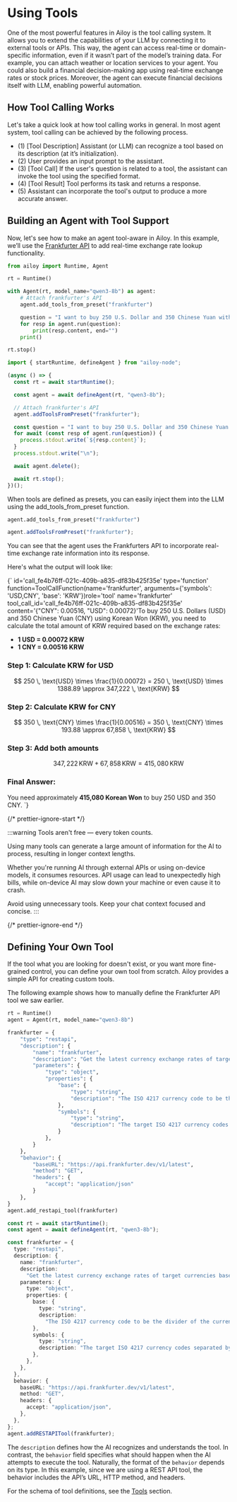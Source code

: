 
# Using Tools

One of the most powerful features in Ailoy is the tool calling system. It allows
you to extend the capabilities of your LLM by connecting it to external tools or
APIs. This way, the agent can access real-time or domain-specific information,
even if it wasn’t part of the model’s training data. For example, you can attach
weather or location services to your agent. You could also build a financial
decision-making app using real-time exchange rates or stock prices. Moreover,
the agent can execute financial decisions itself with LLM, enabling powerful
automation.

## How Tool Calling Works

Let's take a quick look at how tool calling works in general. In most agent
system, tool calling can be achieved by the following process.

<p align="center">
  <ToolStructureSvg style={{ width: "40%", height: "40%" }} />
</p>

- (1) \[Tool Description\] Assistant (or LLM) can recognize a tool based on its
  description (at it’s initialization).
- (2) User provides an input prompt to the assistant.
- (3) \[Tool Call\] If the user's question is related to a tool, the assistant
  can invoke the tool using the specified format.
- (4) \[Tool Result\] Tool performs its task and returns a response.
- (5) Assistant can incorporate the tool's output to produce a more accurate
  answer.

## Building an Agent with Tool Support

Now, let's see how to make an agent tool-aware in Ailoy. In this example, we’ll
use the [Frankfurter API](https://frankfurter.dev/) to add real-time exchange
rate lookup functionality.

<CodeTabs>

```python
from ailoy import Runtime, Agent

rt = Runtime()

with Agent(rt, model_name="qwen3-8b") as agent:
    # Attach frankfurter's API
    agent.add_tools_from_preset("frankfurter")

    question = "I want to buy 250 U.S. Dollar and 350 Chinese Yuan with my Korean Won. How much do I need to take?"
    for resp in agent.run(question):
        print(resp.content, end="")
    print()

rt.stop()
```

```typescript
import { startRuntime, defineAgent } from "ailoy-node";

(async () => {
  const rt = await startRuntime();

  const agent = await defineAgent(rt, "qwen3-8b");

  // Attach frankfurter's API
  agent.addToolsFromPreset("frankfurter");

  const question = "I want to buy 250 U.S. Dollar and 350 Chinese Yuan with my Korean Won. How much do I need to take?";
  for await (const resp of agent.run(question)) {
    process.stdout.write(`${resp.content}`);
  }
  process.stdout.write("\n");

  await agent.delete();

  await rt.stop();
})();
```

</CodeTabs>

When tools are defined as presets, you can easily inject them into the LLM using the add_tools_from_preset function.

<CodeTabs>

```python
agent.add_tools_from_preset("frankfurter")
```

```typescript
agent.addToolsFromPreset("frankfurter");
```

</CodeTabs>

You can see that the agent uses the Frankfurters API to incorporate real-time exchange rate information into its response.

Here's what the output will look like:

<TerminalBox>
{`
id='call_fe4b76ff-021c-409b-a835-df83b425f35e' type='function' function=ToolCallFunction(name='frankfurter', arguments={'symbols': 'USD,CNY', 'base': 'KRW'})role='tool' name='frankfurter' tool_call_id='call_fe4b76ff-021c-409b-a835-df83b425f35e' content='{"CNY": 0.00516, "USD": 0.00072}'To buy 250 U.S. Dollars (USD) and 350 Chinese Yuan (CNY) using Korean Won (KRW), you need to calculate the total amount of KRW required based on the exchange rates:

- **1 USD = 0.00072 KRW**
- **1 CNY = 0.00516 KRW**

### Step 1: Calculate KRW for USD

$$
250 \, \text{USD} \times \frac{1}{0.00072} = 250 \, \text{USD} \times 1388.89
\approx 347,222 \, \text{KRW}
$$

### Step 2: Calculate KRW for CNY

$$
350 \, \text{CNY} \times \frac{1}{0.00516} = 350 \, \text{CNY} \times 193.88
\approx 67,858 \, \text{KRW}
$$

### Step 3: Add both amounts

$$ 347,222 \, \text{KRW} + 67,858 \, \text{KRW} = 415,080 \, \text{KRW} $$

### Final Answer:

You need approximately **415,080 Korean Won** to buy 250 USD and 350 CNY. `}

</TerminalBox>

{/* prettier-ignore-start */}

:::warning
Tools aren't free — every token counts.

Using many tools can generate a large amount of information for the AI to process, resulting in longer context lengths.

Whether you're running AI through external APIs or using on-device models, it consumes resources.
API usage can lead to unexpectedly high bills, while on-device AI may slow down your machine or even cause it to crash.

Avoid using unnecessary tools. Keep your chat context focused and concise. 
:::

{/* prettier-ignore-end */}

## Defining Your Own Tool

If the tool what you are looking for doesn't exist, or you want more fine-grained control, you can define your own tool from scratch.
Ailoy provides a simple API for creating custom tools.

The following example shows how to manually define the Frankfurter API tool we saw earlier.

<CodeTabs>

```python
rt = Runtime()
agent = Agent(rt, model_name="qwen3-8b")

frankfurter = {
    "type": "restapi",
    "description": {
        "name": "frankfurter",
        "description": "Get the latest currency exchange rates of target currencies based on the 'base' currency",
        "parameters": {
            "type": "object",
            "properties": {
                "base": {
                    "type": "string",
                    "description": "The ISO 4217 currency code to be the divider of the currency rate to be got."
                },
                "symbols": {
                    "type": "string",
                    "description": "The target ISO 4217 currency codes separated by comma."
                }
            },
        }
    },
    "behavior": {
        "baseURL": "https://api.frankfurter.dev/v1/latest",
        "method": "GET",
        "headers": {
            "accept": "application/json"
        }
    },
}
agent.add_restapi_tool(frankfurter)
```

```typescript
const rt = await startRuntime();
const agent = await defineAgent(rt, "qwen3-8b");

const frankfurter = {
  type: "restapi",
  description: {
    name: "frankfurter",
    description:
      "Get the latest currency exchange rates of target currencies based on the 'base' currency",
    parameters: {
      type: "object",
      properties: {
        base: {
          type: "string",
          description:
            "The ISO 4217 currency code to be the divider of the currency rate to be got.",
        },
        symbols: {
          type: "string",
          description: "The target ISO 4217 currency codes separated by comma.",
        },
      },
    },
  },
  behavior: {
    baseURL: "https://api.frankfurter.dev/v1/latest",
    method: "GET",
    headers: {
      accept: "application/json",
    },
  },
};
agent.addRESTAPITool(frankfurter);
```

</CodeTabs>

The `description` defines how the AI recognizes and understands the tool. In
contrast, the `behavior` field specifies what should happen when the AI attempts
to execute the tool. Naturally, the format of the `behavior` depends on its
type. In this example, since we are using a REST API tool, the behavior includes
the API’s URL, HTTP method, and headers.

For the schema of tool definitions, see the [Tools](../concepts/tools) section.
